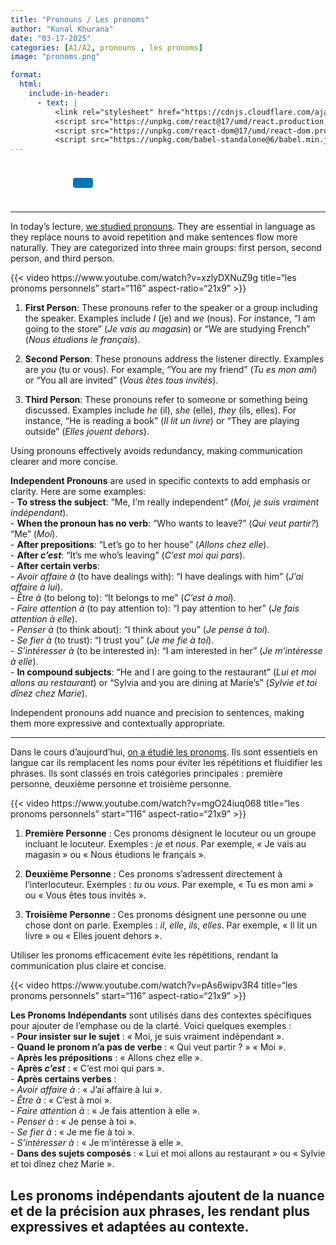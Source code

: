 ```yaml
---
title: "Pronouns / Les pronoms"
author: "Kunal Khurana"
date: "03-17-2025"
categories: [A1/A2, pronouns , les pronoms]
image: "pronoms.png"

format:
  html:
    include-in-header:
      - text: |
          <link rel="stylesheet" href="https://cdnjs.cloudflare.com/ajax/libs/font-awesome/6.0.0/css/all.min.css">
          <script src="https://unpkg.com/react@17/umd/react.production.min.js"></script>
          <script src="https://unpkg.com/react-dom@17/umd/react-dom.production.min.js"></script>
          <script src="https://unpkg.com/babel-standalone@6/babel.min.js"></script>
---
```


::: {style="text-align: left; padding: 10px;"}
<a href="mailto:frenchwithkunal@gmail.com" target="_blank" style="margin: 0 10px; color: #000;"><i class="fas fa-envelope fa-lg"></i></a> <a href="https://www.instagram.com/frenchwithkunal" target="_blank" style="margin: 0 10px; color: #E1306C;"><i class="fab fa-instagram fa-lg"></i></a> <a href="https://frenchwithkunal.ca" target="_blank" style="margin: 0 10px; color: #0077b5;"><i class="fas fa-globe fa-lg"></i></a> <a href="https://whatsapp.com/channel/0029Vb57n2e7dmegpjYpyi3V" target="_blank" style="margin: 0 10px; color: #25D366;"><i class="fab fa-whatsapp fa-lg"></i></a> <button onclick="copyLink()" style="background-color: #0077b5; color: white; padding: 8px 16px; border: none; border-radius: 4px; cursor: pointer; margin-left: 10px;"> <i class="fas fa-copy"></i> </button> [Link copied!]{#copy-message style="margin-left: 10px; color: green; display: none;"}
:::




<div id="react-root"></div>
 <script type="text/babel">
 const ProfilePage = () => {
  const { useState, useEffect } = React;
  const [redirectCounter, setRedirectCounter] = useState(4);
  const [isRedirecting, setIsRedirecting] = useState(false);

  const isFrench = document.documentElement.lang === "fr";

  const translations = {
    noAccess: isFrench 
      ? "Vous n'avez pas accès à cette page. Si vous pensez que vous avez accès, veuillez <a href='https://frenchwithkunal.ca/login.html'>vous connecter</a>."
      : "You don't have access to this page. If you think you have, kindly <a href='https://frenchwithkunal.ca/login.html'>login</a>.",
    subscribe: isFrench
      ? "Veuillez vous abonner pour obtenir l'accès."
      : "Please subscribe to gain access.",
    redirecting: isFrench
      ? `Redirection vers la page d'abonnement dans ${redirectCounter} secondes...`
      : `Redirecting to subscription page in ${redirectCounter} seconds...`
  };

  const refreshToken = async () => {
    const storedRefreshToken = localStorage.getItem("refreshToken");

    if (!storedRefreshToken) {
      window.location.href = "/login.html";
      return null;
    }

    try {
      const response = await fetch("https://frenchwithkunal-cdf6ea3f88ce.herokuapp.com/api/v1/auth/refresh-token", {
        method: "POST",
        headers: {
          "Content-Type": "application/json",
        },
        body: JSON.stringify({ refreshToken: storedRefreshToken }),
      });

      if (!response.ok) {
        localStorage.removeItem("accessToken");
        localStorage.removeItem("refreshToken");
        window.location.href = "/login.html";
        return null;
      }

      const data = await response.json();
      localStorage.setItem("accessToken", data.accessToken);
      return data.accessToken;
    } catch (error) {
      localStorage.removeItem("accessToken");
      localStorage.removeItem("refreshToken");
      window.location.href = "/login.html";
      return null;
    }
  };

  const fetchWithAuth = async (url, options = {}) => {
    let accessToken = localStorage.getItem("accessToken");

    options.headers = {
      ...options.headers,
      Authorization: `Bearer ${accessToken}`,
      "Content-Type": "application/json",
    };

    let response = await fetch(url, options);

    if (response.status === 401) {
      console.log("Access token expired, attempting to refresh...");

      // Refresh token
      accessToken = await refreshToken();

      if (!accessToken) return null;

      options.headers.Authorization = `Bearer ${accessToken}`;
      response = await fetch(url, options);
    }

    return response.json();
  };

  const showNoAccessMessage = () => {
    setIsRedirecting(true);
    
    const noAccessMessage = `
      <div style="text-align: center; padding: 20px;">
        <h2>${translations.noAccess}</h2>
        <p>${translations.subscribe}</p>
        <p>${translations.redirecting}</p>
      </div>
    `;
    document.body.innerHTML = noAccessMessage;
    
    // Start countdown and redirect
    const redirectInterval = setInterval(() => {
      setRedirectCounter((prev) => {
        const newCounter = prev - 1;
        if (newCounter <= 0) {
          clearInterval(redirectInterval);
          window.location.href = "https://frenchwithkunal.ca/payment.html";
        }
        
        // Update the countdown text
        const countdownElement = document.querySelector('p:last-child');
        if (countdownElement) {
          countdownElement.textContent = isFrench
            ? `Redirection vers la page d'abonnement dans ${newCounter} secondes...`
            : `Redirecting to subscription page in ${newCounter} seconds...`;
        }
        
        return newCounter;
      });
    }, 1000);
  };

  useEffect(() => {
    const storedToken = localStorage.getItem('accessToken');

    if(!storedToken) {
      showNoAccessMessage();
    } else {
      const fetchData = async() => {
        const data = await fetchWithAuth("https://frenchwithkunal-cdf6ea3f88ce.herokuapp.com/api/v1/auth/me", {
          method: "POST",
        });

        if (data && data.data && data.data.hasAccess) {
          console.log(data);
        } else {
          showNoAccessMessage();
        }
      };
      fetchData();
    }
  }, []);

  return (
    <div></div>
  );
};

ReactDOM.render(
  <ProfilePage />,
  document.getElementById('react-root')
);
 </script>

---

::: {.content-visible when-profile="english"}

In today’s lecture, [we studied pronouns](https://drive.google.com/file/d/1wkGiO7_6KizQjrJjI59cdT4wMDsJu6F9/view?usp=drive_link). They are essential in language as they replace nouns to avoid repetition and make sentences flow more naturally. They are categorized into three main groups: first person, second person, and third person.  

{{< video https://www.youtube.com/watch?v=xzlyDXNuZ9g
    title="les pronoms personnels"
    start="116"
    aspect-ratio="21x9" 
>}}


1. **First Person**: These pronouns refer to the speaker or a group including the speaker. Examples include *I* (je) and *we* (nous). For instance, "I am going to the store" (*Je vais au magasin*) or "We are studying French" (*Nous étudions le français*).  

2. **Second Person**: These pronouns address the listener directly. Examples are *you* (tu or vous). For example, "You are my friend" (*Tu es mon ami*) or "You all are invited" (*Vous êtes tous invités*).  

3. **Third Person**: These pronouns refer to someone or something being discussed. Examples include *he* (il), *she* (elle), *they* (ils, elles). For instance, "He is reading a book" (*Il lit un livre*) or "They are playing outside" (*Elles jouent dehors*).  

Using pronouns effectively avoids redundancy, making communication clearer and more concise.  

**Independent Pronouns** are used in specific contexts to add emphasis or clarity. Here are some examples:  
- **To stress the subject**: "Me, I'm really independent" (*Moi, je suis vraiment indépendant*).  
- **When the pronoun has no verb**: "Who wants to leave?" (*Qui veut partir?*) "Me" (*Moi*).  
- **After prepositions**: "Let's go to her house" (*Allons chez elle*).  
- **After *c'est***: "It's me who's leaving" (*C'est moi qui pars*).  
- **After certain verbs**:  
  - *Avoir affaire à* (to have dealings with): "I have dealings with him" (*J'ai affaire à lui*).  
  - *Être à* (to belong to): "It belongs to me" (*C'est à moi*).  
  - *Faire attention à* (to pay attention to): "I pay attention to her" (*Je fais attention à elle*).  
  - *Penser à* (to think about): "I think about you" (*Je pense à toi*).  
  - *Se fier à* (to trust): "I trust you" (*Je me fie à toi*).  
  - *S'intéresser à* (to be interested in): "I am interested in her" (*Je m'intéresse à elle*).  
- **In compound subjects**: "He and I are going to the restaurant" (*Lui et moi allons au restaurant*) or "Sylvia and you are dining at Marie's" (*Sylvie et toi dînez chez Marie*).  

Independent pronouns add nuance and precision to sentences, making them more expressive and contextually appropriate.  

---



:::


::: {.content-visible when-profile="french"}

Dans le cours d’aujourd’hui, [on a étudié les pronoms](https://drive.google.com/file/d/1wkGiO7_6KizQjrJjI59cdT4wMDsJu6F9/view?usp=drive_link). Ils sont essentiels en langue car ils remplacent les noms pour éviter les répétitions et fluidifier les phrases. Ils sont classés en trois catégories principales : première personne, deuxième personne et troisième personne.  

{{< video https://www.youtube.com/watch?v=mgO24iuq068
    title="les pronoms personnels"
    start="116"
    aspect-ratio="21x9" 
>}}

1. **Première Personne** : Ces pronoms désignent le locuteur ou un groupe incluant le locuteur. Exemples : *je* et *nous*. Par exemple, « Je vais au magasin » ou « Nous étudions le français ».  

2. **Deuxième Personne** : Ces pronoms s’adressent directement à l’interlocuteur. Exemples : *tu* ou *vous*. Par exemple, « Tu es mon ami » ou « Vous êtes tous invités ».  

3. **Troisième Personne** : Ces pronoms désignent une personne ou une chose dont on parle. Exemples : *il*, *elle*, *ils*, *elles*. Par exemple, « Il lit un livre » ou « Elles jouent dehors ».  

Utiliser les pronoms efficacement évite les répétitions, rendant la communication plus claire et concise.  

{{< video https://www.youtube.com/watch?v=pAs6wipv3R4
    title="les pronoms personnels"
    start="116"
    aspect-ratio="21x9" 
>}}


**Les Pronoms Indépendants** sont utilisés dans des contextes spécifiques pour ajouter de l'emphase ou de la clarté. Voici quelques exemples :  
- **Pour insister sur le sujet** : « Moi, je suis vraiment indépendant ».  
- **Quand le pronom n'a pas de verbe** : « Qui veut partir ? » « Moi ».  
- **Après les prépositions** : « Allons chez elle ».  
- **Après *c'est*** : « C'est moi qui pars ».  
- **Après certains verbes** :  
  - *Avoir affaire à* : « J'ai affaire à lui ».  
  - *Être à* : « C'est à moi ».  
  - *Faire attention à* : « Je fais attention à elle ».  
  - *Penser à* : « Je pense à toi ».  
  - *Se fier à* : « Je me fie à toi ».  
  - *S'intéresser à* : « Je m'intéresse à elle ».  
- **Dans des sujets composés** : « Lui et moi allons au restaurant » ou « Sylvie et toi dînez chez Marie ».  

Les pronoms indépendants ajoutent de la nuance et de la précision aux phrases, les rendant plus expressives et adaptées au contexte.
---

:::
